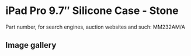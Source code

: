 
# iPad Pro 9.7″ Silicone Case - Stone

Part number, for search engines, auction websites and such: MM232AM/A

## Image gallery

<div style={{ width: "768px" }}>
  <GalleryComponent
    images={[
      {
        original: "/everysource/MM232.png",
        thumbnail: "/everypreview/MM232.png",
      },
      {
        original: "/everysource/MM232_AV1_GOLD.png",
        thumbnail: "/everypreview/MM232_AV1_GOLD.png",
      },
      {
        original: "/everysource/MM232_AV1_ROSEGOLD.png",
        thumbnail: "/everypreview/MM232_AV1_ROSEGOLD.png",
      },
      {
        original: "/everysource/MM232_AV1_SILVER.png",
        thumbnail: "/everypreview/MM232_AV1_SILVER.png",
      },
      {
        original: "/everysource/MM232_AV1_SPACE_GRAY.png",
        thumbnail: "/everypreview/MM232_AV1_SPACE_GRAY.png",
      },
      {
        original: "/everysource/MM232_AV2.png",
        thumbnail: "/everypreview/MM232_AV2.png",
      },
      {
        original: "/everysource/MM232_AV3.png",
        thumbnail: "/everypreview/MM232_AV3.png",
      },
      {
        original: "/everysource/MM232_AV4.png",
        thumbnail: "/everypreview/MM232_AV4.png",
      }
    ]}
  />
</div>